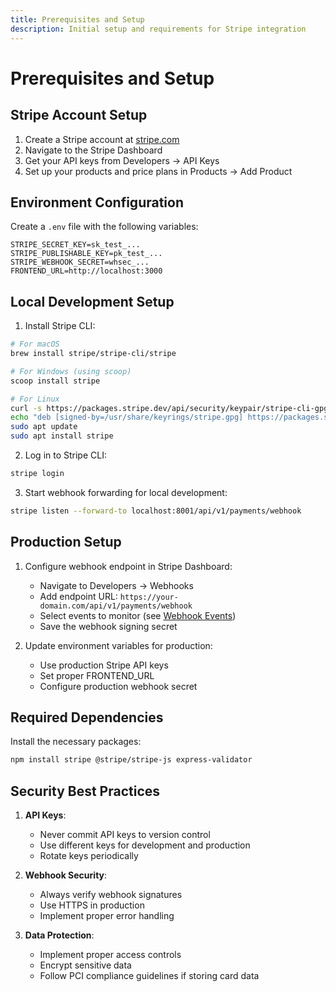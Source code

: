 ```yaml
---
title: Prerequisites and Setup
description: Initial setup and requirements for Stripe integration
---
```


# Prerequisites and Setup

## Stripe Account Setup

1. Create a Stripe account at [stripe.com](https://stripe.com)
2. Navigate to the Stripe Dashboard
3. Get your API keys from Developers → API Keys
4. Set up your products and price plans in Products → Add Product

## Environment Configuration

Create a `.env` file with the following variables:

```env
STRIPE_SECRET_KEY=sk_test_...
STRIPE_PUBLISHABLE_KEY=pk_test_...
STRIPE_WEBHOOK_SECRET=whsec_...
FRONTEND_URL=http://localhost:3000
```

## Local Development Setup

1. Install Stripe CLI:

```bash
# For macOS
brew install stripe/stripe-cli/stripe

# For Windows (using scoop)
scoop install stripe

# For Linux
curl -s https://packages.stripe.dev/api/security/keypair/stripe-cli-gpg/public | gpg --dearmor | sudo tee /usr/share/keyrings/stripe.gpg
echo "deb [signed-by=/usr/share/keyrings/stripe.gpg] https://packages.stripe.dev/stripe-cli-debian-local stable main" | sudo tee -a /etc/apt/sources.list.d/stripe.list
sudo apt update
sudo apt install stripe
```

2. Log in to Stripe CLI:
```bash
stripe login
```

3. Start webhook forwarding for local development:
```bash
stripe listen --forward-to localhost:8001/api/v1/payments/webhook
```

## Production Setup

1. Configure webhook endpoint in Stripe Dashboard:
   - Navigate to Developers → Webhooks
   - Add endpoint URL: `https://your-domain.com/api/v1/payments/webhook`
   - Select events to monitor (see [Webhook Events](/stripe/webhooks))
   - Save the webhook signing secret

2. Update environment variables for production:
   - Use production Stripe API keys
   - Set proper FRONTEND_URL
   - Configure production webhook secret

## Required Dependencies

Install the necessary packages:

```bash
npm install stripe @stripe/stripe-js express-validator
```

## Security Best Practices

1. **API Keys**:
   - Never commit API keys to version control
   - Use different keys for development and production
   - Rotate keys periodically

2. **Webhook Security**:
   - Always verify webhook signatures
   - Use HTTPS in production
   - Implement proper error handling

3. **Data Protection**:
   - Implement proper access controls
   - Encrypt sensitive data
   - Follow PCI compliance guidelines if storing card data